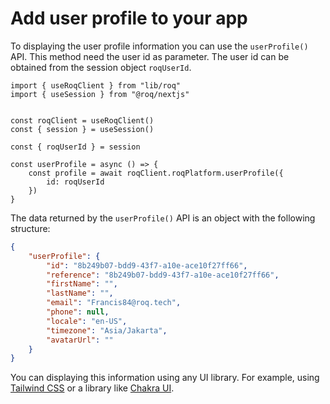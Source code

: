 # Add user profile to your app

To displaying the user profile information you can use the `userProfile()` API. This method need the user id as parameter. The user id can be obtained from the session object `roqUserId`.

```tsx
import { useRoqClient } from "lib/roq"
import { useSession } from "@roq/nextjs"


const roqClient = useRoqClient()
const { session } = useSession()

const { roqUserId } = session

const userProfile = async () => {
	const profile = await roqClient.roqPlatform.userProfile({
		id: roqUserId
	})
}
```

The data returned by the `userProfile()` API is an object with the following structure:

```json
{
    "userProfile": {
        "id": "8b249b07-bdd9-43f7-a10e-ace10f27ff66",
        "reference": "8b249b07-bdd9-43f7-a10e-ace10f27ff66",
        "firstName": "",
        "lastName": "",
        "email": "Francis84@roq.tech",
        "phone": null,
        "locale": "en-US",
        "timezone": "Asia/Jakarta",
        "avatarUrl": ""
    }
}
```

You can displaying this information using any UI library. For example, using [Tailwind CSS](https://tailwindcss.com/) or a library like [Chakra UI](https://chakra-ui.com/).

